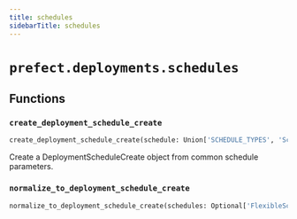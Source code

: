 ```yaml
---
title: schedules
sidebarTitle: schedules
---
```


# `prefect.deployments.schedules`

## Functions

### `create_deployment_schedule_create` <sup><a href="https://github.com/prefecthq/prefect/blob/main/src/prefect/deployments/schedules.py#L15"><Icon icon="github" size="14" /></a></sup>

```python
create_deployment_schedule_create(schedule: Union['SCHEDULE_TYPES', 'Schedule'], active: Optional[bool] = True) -> DeploymentScheduleCreate
```


Create a DeploymentScheduleCreate object from common schedule parameters.


### `normalize_to_deployment_schedule_create` <sup><a href="https://github.com/prefecthq/prefect/blob/main/src/prefect/deployments/schedules.py#L29"><Icon icon="github" size="14" /></a></sup>

```python
normalize_to_deployment_schedule_create(schedules: Optional['FlexibleScheduleList']) -> List[DeploymentScheduleCreate]
```

